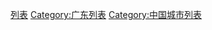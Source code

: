 {{Catnav|頁面分類|地理|地缘经济|大中華地區|廣州}}
{{Catnav|頁面分類|各種主題的頁面分類|按國家分類|各國列表|中國相關列表}}
{{Catnav|頁面分類|列表|各國列表|中國相關列表|广东列表}}


[[Category:广州|列表]]
[[Category:广东列表|Category:广东列表]]
[[Category:中国城市列表|Category:中国城市列表]]